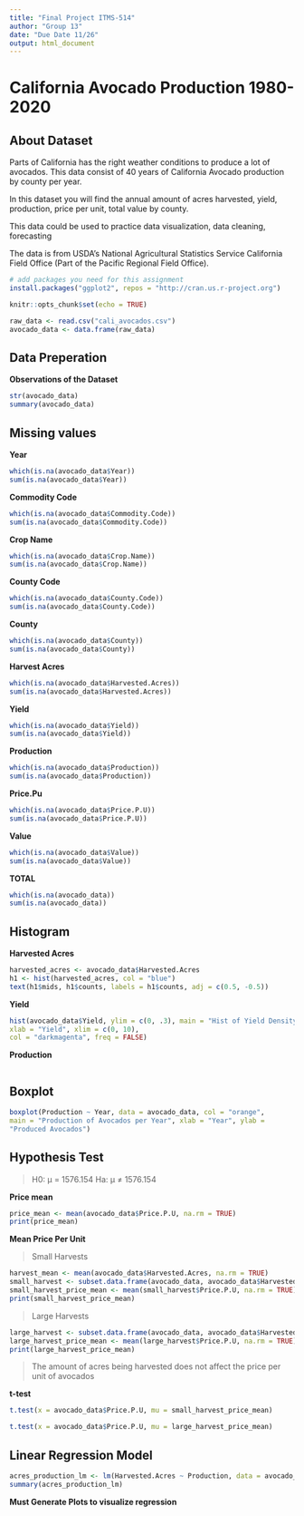 ```yaml
---
title: "Final Project ITMS-514"
author: "Group 13"
date: "Due Date 11/26"
output: html_document
---
```


# California Avocado Production 1980-2020

## About Dataset

Parts of California has the right weather conditions to produce a lot of avocados. This data consist of 40 years of California Avocado production by county per year.

In this dataset you will find the annual amount of acres harvested, yield, production, price per unit, total value by county.

This data could be used to practice data visualization, data cleaning, forecasting

The data is from USDA's National Agricultural Statistics Service California Field Office (Part of the Pacific Regional Field Office).

```r
# add packages you need for this assignment
install.packages("ggplot2", repos = "http://cran.us.r-project.org")
```

```r
knitr::opts_chunk$set(echo = TRUE)
```

```r
raw_data <- read.csv("cali_avocados.csv")
avocado_data <- data.frame(raw_data)
```

## Data Preperation

**Observations of the Dataset**

```r
str(avocado_data)
summary(avocado_data)
```

## Missing values

**Year**

```r
which(is.na(avocado_data$Year))
sum(is.na(avocado_data$Year))
```

**Commodity Code**

```r
which(is.na(avocado_data$Commodity.Code))
sum(is.na(avocado_data$Commodity.Code))
```

**Crop Name**

```r
which(is.na(avocado_data$Crop.Name))
sum(is.na(avocado_data$Crop.Name))
```

**County Code**

```r
which(is.na(avocado_data$County.Code))
sum(is.na(avocado_data$County.Code))
```

**County**

```r
which(is.na(avocado_data$County))
sum(is.na(avocado_data$County))
```

**Harvest Acres**

```r
which(is.na(avocado_data$Harvested.Acres))
sum(is.na(avocado_data$Harvested.Acres))
```

**Yield**

```r
which(is.na(avocado_data$Yield))
sum(is.na(avocado_data$Yield))
```

**Production**

```r
which(is.na(avocado_data$Production))
sum(is.na(avocado_data$Production))
```

**Price.Pu**

```r
which(is.na(avocado_data$Price.P.U))
sum(is.na(avocado_data$Price.P.U))
```

**Value**

```r
which(is.na(avocado_data$Value))
sum(is.na(avocado_data$Value))
```

**TOTAL**

```r
which(is.na(avocado_data))
sum(is.na(avocado_data))
```

## Histogram

**Harvested Acres**

```r
harvested_acres <- avocado_data$Harvested.Acres
h1 <- hist(harvested_acres, col = "blue")
text(h1$mids, h1$counts, labels = h1$counts, adj = c(0.5, -0.5))
```

**Yield**

```r
hist(avocado_data$Yield, ylim = c(0, .3), main = "Hist of Yield Density",
xlab = "Yield", xlim = c(0, 10), 
col = "darkmagenta", freq = FALSE)
```

**Production**

```r

```

## Boxplot

```r
boxplot(Production ~ Year, data = avocado_data, col = "orange",
main = "Production of Avocados per Year", xlab = "Year", ylab =
"Produced Avocados")
```

## Hypothesis Test

> H0: μ = 1576.154 Ha: μ ≠ 1576.154

**Price mean**

```r
price_mean <- mean(avocado_data$Price.P.U, na.rm = TRUE)
print(price_mean)
```

**Mean Price Per Unit**

> Small Harvests

```r
harvest_mean <- mean(avocado_data$Harvested.Acres, na.rm = TRUE)
small_harvest <- subset.data.frame(avocado_data, avocado_data$Harvested.Acres < harvest_mean)
small_harvest_price_mean <- mean(small_harvest$Price.P.U, na.rm = TRUE)
print(small_harvest_price_mean)
```

> Large Harvests

```r
large_harvest <- subset.data.frame(avocado_data, avocado_data$Harvested.Acres > harvest_mean)
large_harvest_price_mean <- mean(large_harvest$Price.P.U, na.rm = TRUE)
print(large_harvest_price_mean)
```

> The amount of acres being harvested does not affect the price per unit of avocados

**t-test**

```r
t.test(x = avocado_data$Price.P.U, mu = small_harvest_price_mean)

t.test(x = avocado_data$Price.P.U, mu = large_harvest_price_mean)
```

## Linear Regression Model

```r
acres_production_lm <- lm(Harvested.Acres ~ Production, data = avocado_data)
summary(acres_production_lm)
```

**Must Generate Plots to visualize regression**

